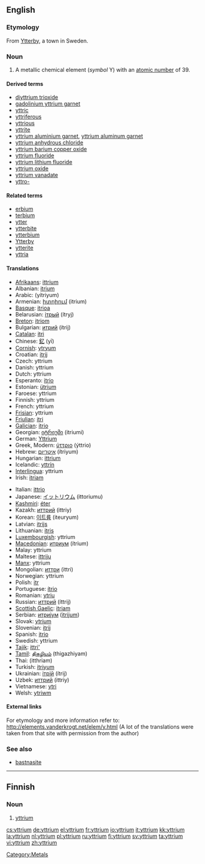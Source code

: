 {{see|Yttrium}}
==English==
{{elements|Y|strontium|Sr|zirconium|Zr}}

===Etymology===
From [[w:Ytterby|Ytterby]], a town in Sweden.

===Noun===
{{en-noun|-}}
{{wikipedia}}

# {{element}} A metallic chemical element (''symbol'' Y) with an [[atomic number]] of 39.

====Derived terms====
* [[diyttrium trioxide]]
* [[gadolinium yttrium garnet]]
* [[yttric]]
* [[yttriferous]]
* [[yttrious]]
* [[yttrite]]
* [[yttrium aluminium garnet]], [[yttrium aluminum garnet]]
* [[yttrium anhydrous chloride]]
* [[yttrium barium copper oxide]]
* [[yttrium fluoride]]
* [[yttrium lithium fluoride]]
* [[yttrium oxide]]
* [[yttrium vanadate]]
* [[yttro-]]

====Related terms====
* [[erbium]]<!--has the same etymology-->
* [[terbium]]<!--has the same etymology-->
* [[ytter]]
* [[ytterbite]]
* [[ytterbium]]<!--has the same etymology-->
* [[w:Ytterby|Ytterby]]
* [[ytterite]]
* [[yttria]]

====Translations====
{{top}}
* [[Afrikaans]]: [[ittrium]]
* Albanian: [[itrium]]
* Arabic: {{Arab|[[يتريوم]]}} (yítriyum) {{m}}
* Armenian: [[իտրիում]] (itrium)
* [[Basque]]: [[itrioa]]
* Belarusian: [[iтрый]] (ítryj) {{m}}
* [[Breton]]: [[itriom]]
* Bulgarian: [[итрий]] (ítrij) {{m}}
* [[Catalan]]: [[itri]]
* Chinese: [[釔]] (yī)
* [[Cornish]]: [[ytryum]]
* Croatian: [[itrij]]
* Czech: yttrium
* Danish: yttrium
* Dutch: yttrium {{n}}
* Esperanto: [[itrio]]
* Estonian: [[ütrium]]
* Faroese: yttrium
* Finnish: yttrium
* French: yttrium {{m}}
* [[Frisian]]: yttrium
* [[Friulian]]: [[itri]]
* [[Galician]]: [[itrio]]
* Georgian: [[იტრიუმი]] (itriumi)
* German: [[Yttrium]] {{n}}
* Greek, Modern: [[ύττριο]] (ýttrio) {{n}}
* Hebrew: [[איטריום]] (ítriyum)
* Hungarian: [[ittrium]]
* Icelandic: [[yttrín]]
* [[Interlingua]]: yttrium
* Irish: [[itriam]]
{{mid}}
* Italian: [[ittrio]] {{m}}
* Japanese: [[イットリウム]] (ittoriumu)
* [[Kashmiri]]: [[éter]]
* Kazakh: [[иттрий]] (ittriy)
* Korean: [[이트륨]] (iteuryum)
* Latvian: [[itrijs]]
* Lithuanian: [[itris]]
* [[Luxembourgish]]: yttrium
* [[Macedonian]]: [[итриум]] (ítrium) {{m}}
* Malay: yttrium
* Maltese: [[ittriju]]
* [[Manx]]: yttrium
* Mongolian: [[иттри]] (ittri)
* Norwegian: yttrium
* Polish: [[itr]] {{m}}
* Portuguese: [[ítrio]] {{m}}
* Romanian: [[ytriu]] {{n}}
* Russian: [[иттрий]] (íttrij) {{m}}
* [[Scottish Gaelic]]: [[itriam]]
* Serbian: [[итриjум]] ([[itrijum]]) {{m}}
* Slovak: [[ytrium]]
* Slovenian: [[itrij]]
* Spanish: [[itrio]] {{m}}
* Swedish: yttrium
* [[Tajik]]: [[ittri']]
* [[Tamil]]: [[திகழியம்]] (thigazhiyam)
* Thai: {{Thai|[[อิตเทรียม]]}} (itthriam)
* Turkish: [[itriyum]]
* Ukrainian: [[iтрiй]] (ítrij) {{m}}
* Uzbek: [[иттрий]] (ittriy)
* Vietnamese: [[ytri]]
* Welsh: [[ytriwm]]
{{bottom}}

====External links====
For etymology and more information refer to:
http://elements.vanderkrogt.net/elem/y.html
(A lot of the translations were taken from that site with permission from the author)

===See also===
* [[bastnasite]]

[[Category:Metals]]

----

==Finnish==
{{wikipedia|lang=fi}}

===Noun===
{{fi-noun}}

# {{element|lang=fi}} [[#English|yttrium]]

[[cs:yttrium]]
[[de:yttrium]]
[[el:yttrium]]
[[fr:yttrium]]
[[io:yttrium]]
[[it:yttrium]]
[[kk:yttrium]]
[[la:yttrium]]
[[nl:yttrium]]
[[pl:yttrium]]
[[ru:yttrium]]
[[fi:yttrium]]
[[sv:yttrium]]
[[ta:yttrium]]
[[vi:yttrium]]
[[zh:yttrium]]